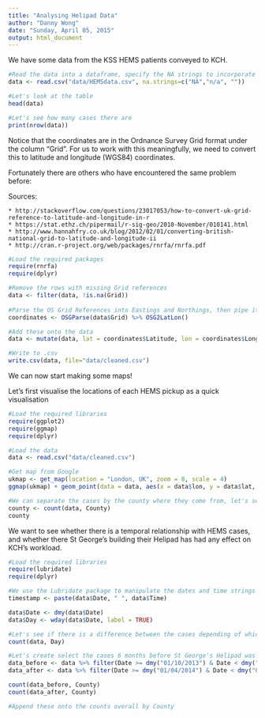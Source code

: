 ```yaml
---
title: "Analysing Helipad Data"
author: "Danny Wong"
date: "Sunday, April 05, 2015"
output: html_document
---
```


We have some data from the KSS HEMS patients conveyed to KCH.

```r
#Read the data into a dataframe, specify the NA strings to incorporate the missing values
data <- read.csv("data/HEMSdata.csv", na.strings=c("NA","n/a", ""))

#Let's look at the table
head(data)

#Let's see how many cases there are
print(nrow(data))
```

Notice that the coordinates are in the Ordnance Survey Grid format under the column "Grid". For us to work with this meaningfully, we need to convert this to latitude and longitude (WGS84) coordinates.

Fortunately there are others who have encountered the same problem before:

Sources: 

    * http://stackoverflow.com/questions/23017053/how-to-convert-uk-grid-reference-to-latitude-and-longitude-in-r
    * https://stat.ethz.ch/pipermail/r-sig-geo/2010-November/010141.html
    * http://www.hannahfry.co.uk/blog/2012/02/01/converting-british-national-grid-to-latitude-and-longitude-ii
    * http://cran.r-project.org/web/packages/rnrfa/rnrfa.pdf

```r
#Load the required packages
require(rnrfa)
require(dplyr)

#Remove the rows with missing Grid references
data <- filter(data, !is.na(Grid))
  
#Parse the OS Grid References into Eastings and Northings, then pipe it into WSG84 Coordinates
coordinates <- OSGParse(data$Grid) %>% OSG2LatLon()

#Add these onto the data
data <- mutate(data, lat = coordinates$Latitude, lon = coordinates$Longitude)

#Write to .csv
write.csv(data, file="data/cleaned.csv")
```

We can now start making some maps!

Let's first visualise the locations of each HEMS pickup as a quick visualisation

```r
#Load the required libraries
require(ggplot2)
require(ggmap)
require(dplyr)

#Load the data
data <- read.csv("data/cleaned.csv")

#Get map from Google
ukmap <- get_map(location = "London, UK", zoom = 8, scale = 4)
ggmap(ukmap) + geom_point(data = data, aes(x = data$lon, y = data$lat, fill = "red", alpha = 0.8), size = 4, shape = 21) + guides(fill=FALSE, alpha=FALSE, size=FALSE)

#We can separate the cases by the county where they come from, let's see the counties where they come from
county <- count(data, County)
county
```

We want to see whether there is a temporal relationship with HEMS cases, and whether there St George's building their Helipad has had any effect on KCH's workload.

```r
#Load the required libraries
require(lubridate)
require(dplyr)

#We use the Lubridate package to manipulate the dates and time strings into POSIXct format so we can perform stats on them
timestamp <- paste(data$Date, " ", data$Time)

data$Date <- dmy(data$Date)
data$Day <- wday(data$Date, label = TRUE)

#Let's see if there is a difference between the cases depending of which day of the week they arrive
count(data, Day)

#Let's create select the cases 6 months before St George's Helipad was constructed and 6 months after
data_before <- data %>% filter(Date >= dmy("01/10/2013") & Date < dmy("01/04/2014"))
data_after <- data %>% filter(Date >= dmy("01/04/2014") & Date < dmy("01/10/2014")) 

count(data_before, County)
count(data_after, County)

#Append these onto the counts overall by County

```

